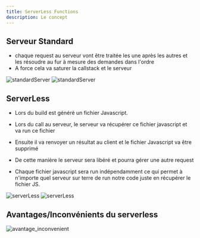 ```yaml
---
title: ServerLess Functions
description: Le concept
---
```


## Serveur Standard

- chaque request au serveur vont être traitée les une après les autres et les résoudre au fur à mesure des demandes dans l'ordre
- A force cela va saturer la callstack et le serveur

![standardServer](/serveurStandart.webp)
![standardServer](/serveurStandart2.webp)

## ServerLess

- Lors du build est généré un fichier Javascript.
- Lors du call au serveur, le serveur va récupérer ce fichier javascript et va run ce fichier
- Ensuite il va renvoyer un résultat au client et le fichier Javascript va être supprimé
- De cette manière le serveur sera libéré et pourra gérer une autre request

- Chaque fichier javascript sera run indépendamment ce qui permet à n'importe quel serveur sur terre de run notre code juste en récupérer le fichier JS.

![serverLess](/serverless.webp)
![serverLess](/serverless2.webp)

## Avantages/Inconvénients du serverless

![avantage_inconvenient](/avantage_inconvenient.webp)



